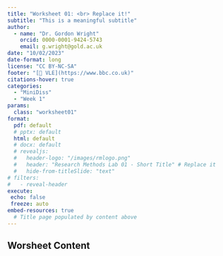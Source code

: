 ```yaml
---
title: "Worksheet 01: <br> Replace it!"
subtitle: "This is a meaningful subtitle"
author: 
  - name: "Dr. Gordon Wright"
    orcid: 0000-0001-9424-5743
    email: g.wright@gold.ac.uk
date: "10/02/2023"
date-format: long
license: "CC BY-NC-SA"
footer: "[🔗 VLE](https://www.bbc.co.uk)"
citations-hover: true
categories: 
  - "MiniDiss"
  - "Week 1"
params:
  class: "worksheet01"
format: 
  pdf: default
  # pptx: default
  html: default
  # docx: default
  # revealjs: 
  #   header-logo: "/images/rmlogo.png"
  #   header: "Research Methods Lab 01 - Short Title" # Replace it
  #   hide-from-titleSlide: "text"
# filters:
#   - reveal-header
execute:
 echo: false
 freeze: auto
embed-resources: true
  # Title page populated by content above
---
```


## Worsheet Content
